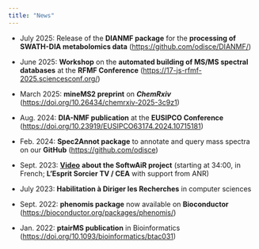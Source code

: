 ```yaml
---
title: "News"
---
```


-   July 2025: Release of the **DIANMF package** for the **processing of SWATH-DIA metabolomics data** (<https://github.com/odisce/DIANMF/>)

-   June 2025: **Workshop** on the **automated building of MS/MS spectral databases** at the **RFMF Conference** (<https://17-js-rfmf-2025.sciencesconf.org/>)

-   March 2025: **mineMS2 preprint** on ***ChemRxiv*** (<https://doi.org/10.26434/chemrxiv-2025-3c9z1>)

-   Aug. 2024: **DIA-NMF publication** at the **EUSIPCO Conference** (<https://doi.org/10.23919/EUSIPCO63174.2024.10715181>)

-   Feb. 2024: **Spec2Annot package** to annotate and query mass spectra on our **GitHub** (<https://github.com/odisce>)

-   Sept. 2023: [**Video**](https://www.youtube.com/watch?v=5lEj7vzT1OU) **about the SoftwAiR project** (starting at 34:00, in French; **L'Esprit Sorcier TV / CEA** with support from ANR)

-   July 2023: **Habilitation à Diriger les Recherches** in computer sciences

-   Sept. 2022: **phenomis package** now available on **Bioconductor** (<https://bioconductor.org/packages/phenomis/>)

-   Jan. 2022: **ptairMS publication** in Bioinformatics (<https://doi.org/10.1093/bioinformatics/btac031>)
